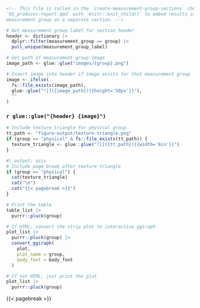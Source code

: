 ```html
<!-- This file is called in the `create-measurement-group-sections` chunk of
`01_producer-report.qmd` with `knitr::knit_child()` to embed results in each
measurement group as a separate section. -->
```

```r
# Get measurement group label for section header
header <- dictionary |>
  dplyr::filter(measurement_group == group) |>
  pull_unique(measurement_group_label)

# Get path of measurement group image
image_path <- glue::glue("images/{group}.png")

# Insert image into header if image exists for that measurement group
image <- ifelse(
  fs::file_exists(image_path),
  glue::glue("![]({image_path}){{height='50px'}}"),
  ""
)
```

### `r glue::glue("{header} {image}")`

```r
# Include texture triangle for physical group
tt_path <- "figure-output/texture-triangle.png"
if (group == "physical" & fs::file_exists(tt_path)) {
  texture_triangle <- glue::glue("![]({tt_path}){{width='6in'}}")
}
```

```r
#| output: asis
# Include page break after texture triangle
if (group == "physical") {
  cat(texture_triangle)
  cat("\n")
  cat("{{< pagebreak >}}")
}
```

```r
# Print the table
table_list |>
  purrr::pluck(group)
```

\newline

::: {.content-visible when-format="html"}
```r
# If HTML, convert the strip plot to interactive ggiraph
plot_list |>
  purrr::pluck(group) |>
  convert_ggiraph(
    plot,
    plot_name = group,
    body_font = body_font
  )
```
:::

::: {.content-visible unless-format="html"}
```r
# If not HTML, just print the plot
plot_list |>
  purrr::pluck(group)
```
:::

{{< pagebreak >}}

